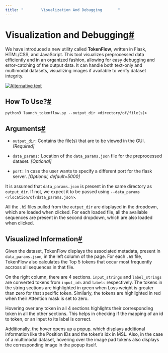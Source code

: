 ```yaml
---
title: "        Visualization And Debugging       "
---
```

  
Visualization and Debugging[#](#visualization-and-debugging "Permalink to this headline")
=========================================================================================

We have introduced a new utility called **TokenFlow**, written in Flask, HTML/CSS, and JavaScript. This tool visualizes preprocessed data efficiently and in an organized fashion, allowing for easy debugging and error-catching of the output data. It can handle both text-only and multimodal datasets, visualizing images if available to verify dataset integrity.

[![Alternative text](../../../../images/tokenflow.png)](../../../../_images/tokenflow.png)

How To Use?[#](#how-to-use "Permalink to this headline")
--------------------------------------------------------
```
python3 launch_tokenflow.py --output_dir <directory/of/file(s)>

```

Arguments[#](#arguments "Permalink to this headline")
-----------------------------------------------------

* `output_dir`: Contains the file(s) that are to be viewed in the GUI. _\[Required\]_
    
* `data_params:` Location of the `data_params.json` file for the preprocessed dataset. _\[Optional\]_
    
* `port:` In case the user wants to specify a different port for the flask server. _\[Optional, default=5000\]_
    

It is assumed that `data_params.json` is present in the same directory as `output_dir`. If not, we expect it to be passed using `--data_params </location/of/data_params.json>`.

All the `.h5` files pulled from the `output_dir` are displayed in the dropdown, which are loaded when clicked. For each loaded file, all the available sequences are present in the second dropdown, which are also loaded when clicked.

Visualized Information[#](#visualized-information "Permalink to this headline")
-------------------------------------------------------------------------------

Given the dataset, TokenFlow displays the associated metadata, present in `data_params.json`, in the left column of the page. For each `.h5` file, TokenFlow also calculates the Top 5 tokens that occur most frequently accross all sequences in that file.

On the right column, there are 4 sections. `input_strings` and `label_strings` are converted tokens from `input_ids` and `labels` respectively. The tokens in the string sections are highlighted in green when Loss weight is greater than zero for that specific token. Similarly, the tokens are highlighted in red when their Attention mask is set to zero.

Hovering over any token in all 4 sections highlights their corresponding token in all the other sections. This helps in checking if the mapping of an id to token, or an input to its label is correct.

Additionally, the hover opens up a popup. which displays additional information like the Position IDs and the token’s idx in MSL. Also, in the case of a multimodal dataset, hovering over the image pad tokens also displays the corresponding image in the popup itself.
